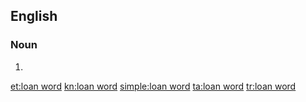 ==English==

===Noun===
{{en-noun|head=[[loan]] [[word]]}}

# {{alternative form of|loanword}}

[[et:loan word]]
[[kn:loan word]]
[[simple:loan word]]
[[ta:loan word]]
[[tr:loan word]]